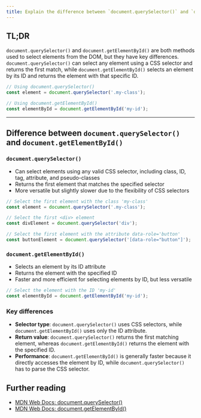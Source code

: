 ```yaml
---
title: Explain the difference between `document.querySelector()` and `document.getElementById()`.
---
```


## TL;DR

`document.querySelector()` and `document.getElementById()` are both methods used to select elements from the DOM, but they have key differences. `document.querySelector()` can select any element using a CSS selector and returns the first match, while `document.getElementById()` selects an element by its ID and returns the element with that specific ID.

```javascript
// Using document.querySelector()
const element = document.querySelector('.my-class');

// Using document.getElementById()
const elementById = document.getElementById('my-id');
```

---

## Difference between `document.querySelector()` and `document.getElementById()`

### `document.querySelector()`

- Can select elements using any valid CSS selector, including class, ID, tag, attribute, and pseudo-classes
- Returns the first element that matches the specified selector
- More versatile but slightly slower due to the flexibility of CSS selectors

```javascript
// Select the first element with the class 'my-class'
const element = document.querySelector('.my-class');

// Select the first <div> element
const divElement = document.querySelector('div');

// Select the first element with the attribute data-role='button'
const buttonElement = document.querySelector('[data-role="button"]');
```

### `document.getElementById()`

- Selects an element by its ID attribute
- Returns the element with the specified ID
- Faster and more efficient for selecting elements by ID, but less versatile

```javascript
// Select the element with the ID 'my-id'
const elementById = document.getElementById('my-id');
```

### Key differences

- **Selector type**: `document.querySelector()` uses CSS selectors, while `document.getElementById()` uses only the ID attribute.
- **Return value**: `document.querySelector()` returns the first matching element, whereas `document.getElementById()` returns the element with the specified ID.
- **Performance**: `document.getElementById()` is generally faster because it directly accesses the element by ID, while `document.querySelector()` has to parse the CSS selector.

## Further reading

- [MDN Web Docs: document.querySelector()](https://developer.mozilla.org/en-US/docs/Web/API/Document/querySelector)
- [MDN Web Docs: document.getElementById()](https://developer.mozilla.org/en-US/docs/Web/API/Document/getElementById)

